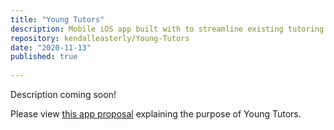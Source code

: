 ```yaml
---
title: "Young Tutors"
description: Mobile iOS app built with to streamline existing tutoring system at my high school
repository: kendalleasterly/Young-Tutors
date: "2020-11-13"
published: true
  
---
```

Description coming soon!

Please view [this app proposal](https://1drv.ms/v/s!AlENr4g1dlX0hpwvNiuEvBVt2lDNhQ?e=1GlDfj) explaining the purpose of Young Tutors.
